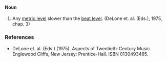 ====Noun====
#Any [[metric level]] slower than the [[beat level]]. (DeLone et. al. (Eds.), 1975, chap. 3)

===References===
*DeLone et. al. (Eds.) (1975). Aspects of Twentieth-Century Music. Englewood Cliffs, New Jersey: Prentice-Hall. ISBN 0130493465.